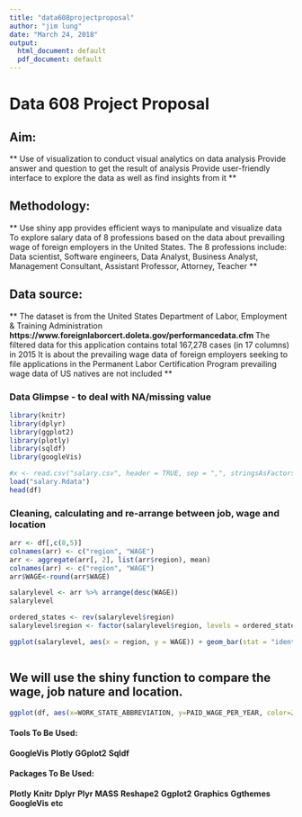 ---
title: "data608projectproposal"
author: "jim lung"
date: "March 24, 2018"
output:
  html_document: default
  pdf_document: default
---

# Data 608 Project Proposal

## Aim:
** Use of visualization to conduct visual analytics on data analysis **
** Provide answer and question to get the result of analysis **
** Provide user-friendly interface to explore the data as well as find insights from it **

## Methodology:
** Use shiny app provides efficient ways to manipulate and visualize data **
** To explore salary data of 8 professions based on the data about prevailing wage of foreign employers in the United States. The 8 professions include: Data scientist, Software engineers, Data Analyst, Business Analyst, Management Consultant, Assistant Professor, Attorney, Teacher **

## Data source:
** The dataset is from the United States Department of Labor, Employment & Training Administration **
https://www.foreignlaborcert.doleta.gov/performancedata.cfm
** The filtered data for this application contains total 167,278 cases (in 17 columns) in 2015 **
** It is about the prevailing wage data of foreign employers seeking to file applications in the Permanent Labor Certification Program **
** prevailing wage data of US natives are not included **

### Data Glimpse - to deal with NA/missing value
```{r}
library(knitr)
library(dplyr)
library(ggplot2)
library(plotly)
library(sqldf)
library(googleVis)

#x <- read.csv("salary.csv", header = TRUE, sep = ",", stringsAsFactors = FALSE)
load("salary.Rdata")
head(df)

```

### Cleaning, calculating and re-arrange between job, wage and location
```{r}
arr <- df[,c(8,5)]
colnames(arr) <- c("region", "WAGE")
arr <- aggregate(arr[, 2], list(arr$region), mean)
colnames(arr) <- c("region", "WAGE")
arr$WAGE<-round(arr$WAGE)

salarylevel <- arr %>% arrange(desc(WAGE))
salarylevel

ordered_states <- rev(salarylevel$region)
salarylevel$region <- factor(salarylevel$region, levels = ordered_states)

ggplot(salarylevel, aes(x = region, y = WAGE)) + geom_bar(stat = "identity", alpha = 0.5, col = "blue") + coord_flip() + ggtitle("Wage level per State\n") + scale_y_continuous("Paid Wage") + scale_x_discrete("Region")



```

## We will use the shiny function to compare the wage, job nature and location. 
```{r}
ggplot(df, aes(x=WORK_STATE_ABBREVIATION, y=PAID_WAGE_PER_YEAR, color=JOB_TITLE_SUBGROUP, shape=JOB_TITLE_SUBGROUP)) + geom_point(size=6, alpha=0.6)
```

#### Tools To Be Used:

**GoogleVis**
**Plotly**
**GGplot2**
**Sqldf**

#### Packages To Be Used:

**Plotly**
**Knitr**
**Dplyr**
**Plyr**
**MASS**
**Reshape2**
**Ggplot2**
**Graphics**
**Ggthemes**
**GoogleVis**
**etc**

